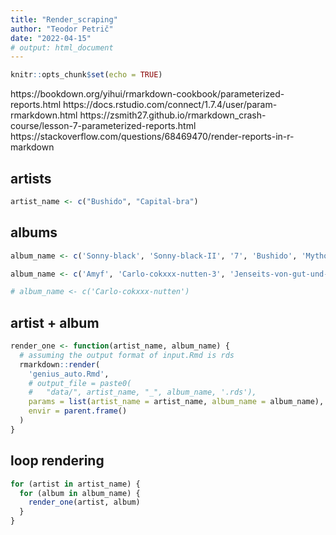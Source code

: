 ```yaml
---
title: "Render_scraping"
author: "Teodor Petrič"
date: "2022-04-15"
# output: html_document
---
```


```r
knitr::opts_chunk$set(echo = TRUE)
```

https://bookdown.org/yihui/rmarkdown-cookbook/parameterized-reports.html
https://docs.rstudio.com/connect/1.7.4/user/param-rmarkdown.html
https://zsmith27.github.io/rmarkdown_crash-course/lesson-7-parameterized-reports.html
https://stackoverflow.com/questions/68469470/render-reports-in-r-markdown

## artists

```r
artist_name <- c("Bushido", "Capital-bra")

```

## albums

```r
album_name <- c('Sonny-black', 'Sonny-black-II', '7', 'Bushido', 'Mythos', 'Von-der-skyline-zum-bordstein-zuruck', 'Staatsfeind-nr-1', 'Electro-ghetto', 'Black-friday', 'Heavy-Metal-Payback', 'Carlo-cokxxx-nutten-4', 'King-of-kingz', 'Vom-Bordstein-bis-zur-Skyline', 'Demotape', 'Carlo-cokxxx-nutten', 'Amyf', 'Carlo-cokxxx-nutten-3', 'Jenseits-von-gut-und-bose', 'Zeiten-andern-dich', 'Deutschland-gib-mir-ein-mic', 'Makarov-komplex', 'Kuku-bra')
```

```r
album_name <- c('Amyf', 'Carlo-cokxxx-nutten-3', 'Jenseits-von-gut-und-bose', 'Zeiten-andern-dich', 'Deutschland-gib-mir-ein-mic', 'Makarov-komplex', 'Kuku-bra')
```

```r
# album_name <- c('Carlo-cokxxx-nutten')
```


## artist + album

```r
render_one <- function(artist_name, album_name) {
  # assuming the output format of input.Rmd is rds
  rmarkdown::render(
    'genius_auto.Rmd',
    # output_file = paste0(
    #   "data/", artist_name, "_", album_name, '.rds'),
    params = list(artist_name = artist_name, album_name = album_name),
    envir = parent.frame()
  )
}
```

## loop rendering

```r
for (artist in artist_name) {
  for (album in album_name) {
    render_one(artist, album)
  }
}
```

